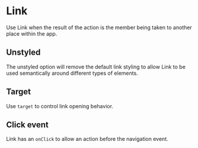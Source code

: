 

<Meta of={stories} />

# Link

Use Link when the result of the action is the member being taken to another place within the app.

<Canvas of={stories.Default} />

<ArgTypes of={stories.default.component} />

## Unstyled

The unstyled option will remove the default link styling to allow Link to be used semantically around different types of elements.

<Canvas of={stories.Unstyled} />

## Target

Use `target` to control link opening behavior.

<Canvas of={stories.Target} />

## Click event

Link has an `onClick` to allow an action before the navigation event.

<Canvas of={stories.ClickEvent} />
